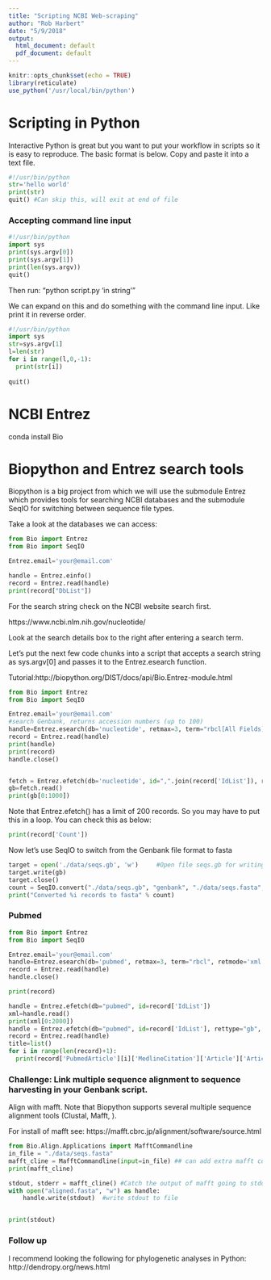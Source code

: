 ```yaml
---
title: "Scripting NCBI Web-scraping"
author: "Rob Harbert"
date: "5/9/2018"
output:
  html_document: default
  pdf_document: default
---
```


```r
knitr::opts_chunk$set(echo = TRUE)
library(reticulate)
use_python('/usr/local/bin/python')
```

# Scripting in Python

Interactive Python is great but you want to put your workflow in scripts so it is easy to reproduce. The basic format is below. Copy and paste it into a text file.

```python
#!/usr/bin/python
str='hello world'
print(str)
quit() #Can skip this, will exit at end of file
```

### Accepting command line input

```python
#!/usr/bin/python
import sys
print(sys.argv[0])
print(sys.argv[1])
print(len(sys.argv))
quit() 
```

Then run: "python script.py 'in string'"

We can expand on this and do something with the command line input. Like print it in reverse order.

```python
#!/usr/bin/python
import sys
str=sys.argv[1]
l=len(str)
for i in range(l,0,-1):
  print(str[i])
  
quit() 
```


# NCBI Entrez

conda install Bio

# Biopython and Entrez search tools

Biopython is a big project from which we will use the submodule Entrez which provides tools for searching NCBI databases and the submodule SeqIO for switching between sequence file types.

Take a look at the databases we can access:

```python
from Bio import Entrez
from Bio import SeqIO

Entrez.email='your@email.com'

handle = Entrez.einfo()
record = Entrez.read(handle)
print(record["DbList"])

```

For the search string check on the NCBI website search first.

https://www.ncbi.nlm.nih.gov/nucleotide/

Look at the search details box to the right after entering a search term.

Let's put the next few code chunks into a script that accepts a search string as sys.argv[0] and passes it to the Entrez.esearch function.

Tutorial:http://biopython.org/DIST/docs/api/Bio.Entrez-module.html 

```python

from Bio import Entrez
from Bio import SeqIO

Entrez.email='your@email.com'
#search Genbank, returns accession numbers (up to 100)
handle=Entrez.esearch(db='nucleotide', retmax=3, term="rbcl[All Fields]", idtype="acc") 
record = Entrez.read(handle)
print(handle)
print(record)
handle.close()


fetch = Entrez.efetch(db='nucleotide', id=",".join(record['IdList']), rettype='gb', retmode='text')
gb=fetch.read()
print(gb[0:1000])

```

Note that Entrez.efetch() has a limit of 200 records. So you may have to put this in a loop. You can check this as below:

```python
print(record['Count'])
```

Now let's use SeqIO to switch from the Genbank file format to fasta

```python

target = open('./data/seqs.gb', 'w')     #Open file seqs.gb for writing
target.write(gb)
target.close()
count = SeqIO.convert("./data/seqs.gb", "genbank", "./data/seqs.fasta", "fasta")    #convert file seqs.gb to seqs.fasta
print("Converted %i records to fasta" % count)
```

### Pubmed
```python

from Bio import Entrez
from Bio import SeqIO

Entrez.email='your@email.com'
handle=Entrez.esearch(db='pubmed', retmax=3, term="rbcl", retmode='xml') 
record = Entrez.read(handle)
handle.close()

print(record)

handle = Entrez.efetch(db="pubmed", id=record['IdList'])
xml=handle.read()
print(xml[0:2000])
handle = Entrez.efetch(db="pubmed", id=record['IdList'], rettype="gb", retmode="xml")
record = Entrez.read(handle)
title=list()
for i in range(len(record)+1):
  print(record['PubmedArticle'][i]['MedlineCitation']['Article']['ArticleTitle'])


```
### Challenge: Link multiple sequence alignment to sequence harvesting in your Genbank script.

Align with mafft. Note that Biopython supports several multiple sequence alignment tools (Clustal, Mafft, ).

For install of mafft see: https://mafft.cbrc.jp/alignment/software/source.html


```python
from Bio.Align.Applications import MafftCommandline
in_file = "./data/seqs.fasta"
mafft_cline = MafftCommandline(input=in_file) ## can add extra mafft commands here MafftCommandline(input=in_file, 'args')
print(mafft_cline)

stdout, stderr = mafft_cline() #Catch the output of mafft going to stdout and stderr 
with open("aligned.fasta", "w") as handle:
    handle.write(stdout)  #write stdout to file


print(stdout)

```

### Follow up

I recommend looking the following for phylogenetic analyses in Python: 
http://dendropy.org/news.html 

